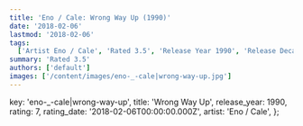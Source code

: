 ```yaml
---
title: 'Eno / Cale: Wrong Way Up (1990)'
date: '2018-02-06'
lastmod: '2018-02-06'
tags:
  ['Artist Eno / Cale', 'Rated 3.5', 'Release Year 1990', 'Release Decade 1990']
summary: 'Rated 3.5'
authors: ['default']
images: ['/content/images/eno-_-cale|wrong-way-up.jpg']
---
```


  key: 'eno-_-cale|wrong-way-up',
  title: 'Wrong Way Up',
  release_year: 1990,
  rating: 7,
  rating_date: '2018-02-06T00:00:00.000Z',
  artist: 'Eno / Cale',
};

<MusicRating data={data} />
